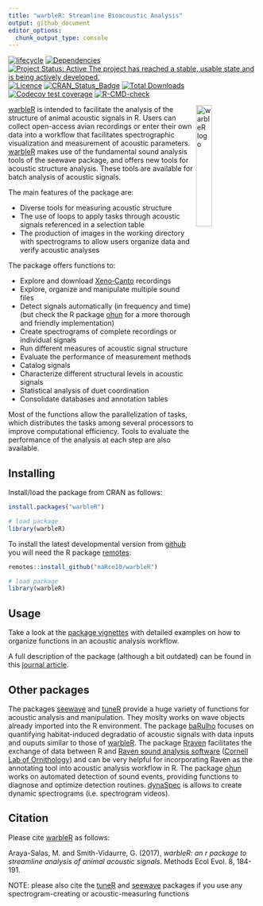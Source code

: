 ```yaml
---
title: "warbleR: Streamline Bioacoustic Analysis"
output: github_document
editor_options: 
  chunk_output_type: console
---
```


<!-- README.md is generated from README.Rmd. Please edit that file -->

<!-- badges: start -->
[![lifecycle](https://img.shields.io/badge/lifecycle-maturing-brightgreen.svg)](https://lifecycle.r-lib.org/articles/stages.html)
[![Dependencies](https://tinyverse.netlify.com/badge/warbleR)](https://cran.r-project.org/package=warbleR)
[![Project Status: Active  The project has reached a stable, usable state and is being actively developed.](https://www.repostatus.org/badges/latest/active.svg)](https://www.repostatus.org/#active)
[![Licence](https://img.shields.io/badge/licence-GPL--2-blue.svg)](https://www.gnu.org/licenses/gpl-3.0.en.html)
[![CRAN_Status_Badge](https://www.r-pkg.org/badges/version/warbleR)](https://cran.r-project.org/package=warbleR)
[![Total Downloads](https://cranlogs.r-pkg.org/badges/grand-total/warbleR)](https://cranlogs.r-pkg.org/badges/grand-total/warbleR)
[![Codecov test coverage](https://codecov.io/gh/maRce10/warbleR/branch/master/graph/badge.svg)](https://app.codecov.io/gh/maRce10/warbleR?branch=master)
[![R-CMD-check](https://github.com/maRce10/ohun/workflows/R-CMD-check/badge.svg)](https://github.com/maRce10/ohun/actions)
<!-- badges: end -->


<img src="vignettes/warbleR_sticker.png" alt="warbleR logo" align="right" width = "25%" height="25%"/>

[warbleR](https://cran.r-project.org/package=warbleR) is intended to facilitate the analysis of the structure of animal acoustic signals in R. Users can collect open-access avian recordings or enter their own data into a workflow that facilitates spectrographic visualization and measurement of acoustic parameters. [warbleR](https://cran.r-project.org/package=warbleR) makes use of the fundamental sound analysis tools of the seewave package, and offers new tools for acoustic structure analysis. These tools are available for batch analysis of acoustic signals.

The main features of the package are:
 
 - Diverse tools for measuring acoustic structure
 - The use of loops to apply tasks through acoustic signals referenced in a selection table
 - The production of images in the working directory with spectrograms to allow users organize data and verify acoustic analyses

The package offers functions to:

 - Explore and download [Xeno‐Canto](https://xeno-canto.org/) recordings
 - Explore, organize and manipulate multiple sound files
 - Detect signals automatically (in frequency and time) (but check the R package [ohun](https://marce10.github.io/ohun/index.html) for a more thorough and friendly implementation)
 - Create spectrograms of complete recordings or individual signals
 - Run different measures of acoustic signal structure
 - Evaluate the performance of measurement methods
 - Catalog signals
 - Characterize different structural levels in acoustic signals
 - Statistical analysis of duet coordination
 - Consolidate databases and annotation tables

Most of the functions allow the parallelization of tasks, which distributes the tasks among several processors to improve computational efficiency. Tools to evaluate the performance of the analysis at each step are also available.

## Installing

Install/load the package from CRAN as follows:

```r
install.packages("warbleR")

# load package
library(warbleR)
```

To install the latest developmental version from [github](https://github.com/) you will need the R package [remotes](https://cran.r-project.org/package=remotes):

```r
remotes::install_github("maRce10/warbleR")

# load package
library(warbleR)
```

## Usage

Take a look at the [package vignettes](https://marce10.github.io/warbleR/articles/) with detailed examples on how to organize functions in an acoustic analysis workflow. 

A full description of the package (although a bit outdated) can be found in this [journal article](https://doi.org/10.1111/2041-210X.12624).

## Other packages

The packages [seewave](https://cran.r-project.org/package=seewave) and  [tuneR](https://cran.r-project.org/package=seewave) provide a huge variety of functions for acoustic analysis and manipulation. They moslty works on wave objects already imported into the R environment. The package  [baRulho](https://cran.r-project.org/package=baRulho) focuses on quantifying habitat-induced degradatio of acoustic signals with data inputs and ouputs similar to those of [warbleR](https://cran.r-project.org/package=warbleR).  The package [Rraven](https://cran.r-project.org/package=Rraven) facilitates the exchange of data between R and [Raven sound analysis software](https://ravensoundsoftware.com) ([Cornell Lab of Ornithology](https://www.birds.cornell.edu/home)) and can be very helpful for incorporating Raven as the annotating tool into acoustic analysis workflow in R. The package [ohun](https://github.com/maRce10/ohun) works on automated detection of sound events, providing functions to diagnose and optimize detection routines. [dynaSpec](https://cran.r-project.org/package=seewave) is allows to create dynamic spectrograms (i.e. spectrogram videos).


## Citation

Please cite [warbleR](https://cran.r-project.org/package=warbleR) as follows:

Araya-Salas, M. and Smith-Vidaurre, G. (2017), *warbleR: an r package to streamline analysis of animal acoustic signals*.   Methods Ecol Evol. 8, 184-191.

NOTE: please also cite the [tuneR](https://cran.r-project.org/package=tuneR) and [seewave](https://cran.r-project.org/package=seewave) packages if you use any spectrogram-creating or acoustic-measuring functions
